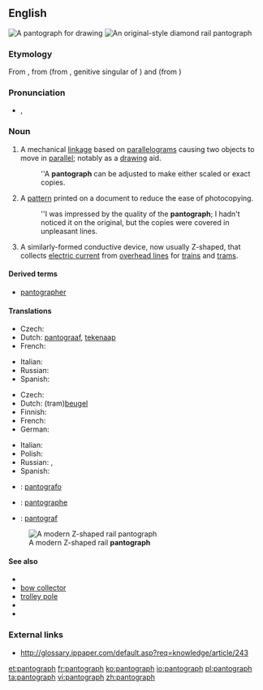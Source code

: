 ==English==
[[Image:Pantograph (cropped).jpg|thumb|A '''pantograph''' for drawing]]
[[Image:Schynige Platte diamond pantograph.jpg|thumb|An original-style diamond rail '''pantograph''']]

===Etymology===
From {{etyl|fr|en}} {{term|pantographe|lang=fr}}, from {{term|panto-|lang=fr}} (from {{etyl|grc|en}} {{term|παντός|lang=grc|tr=pantos}}, genitive singular of {{term|πᾶν||tr=pan|lang=grc|all}}) and {{term|-graphe|lang=fr}} (from {{term|γράφειν||lang=grc|tr=graphein|to write}})

===Pronunciation===
* {{a|UK}} {{IPA|/ˈpantəɡɹɑːf/|/ˈpantəɡɹaf/}}, {{X-SAMPA|/"p{nt.@.gr{f/}}

===Noun===
{{en-noun}}

# A mechanical [[linkage]] based on [[parallelogram]]s causing two objects to move in [[parallel]]; notably as a [[drawing]] aid.
#: ''A '''pantograph''' can be adjusted to make either scaled or exact copies.
# A [[pattern]] printed on a document to reduce the ease of photocopying.
#: ''I was impressed by the quality of the '''pantograph'''; I hadn't noticed it on the original, but the copies were covered in unpleasant lines.
# {{context|rail transport|lang=en}} A similarly-formed conductive device, now usually Z-shaped, that collects [[electric current]] from [[overhead line]]s for [[train]]s and [[tram]]s.

====Derived terms====
* [[pantographer]]

====Translations====
{{trans-top|mechanical drawing aid}}
* Czech: {{t+|cs|pantograf|m}}
* Dutch: [[pantograaf]], [[tekenaap]] {{m}}
* French: {{t+|fr|pantographe|m}}
{{trans-mid}}
* Italian: {{t+|it|pantografo|m}}
* Russian: {{t+|ru|пантограф|m|tr=pantograph|sc=Cyrl}}
* Spanish: {{t+|es|pantógrafo|m}}
{{trans-bottom}}

{{trans-top|rail transport: Device that collects electric current from overhead lines}}
* Czech: {{t+|cs|pantograf|m}}
* Dutch: (tram)[[beugel]]
* Finnish: {{t|fi|virroitin}}
* French: {{t+|fr|pantographe|m}}
* German: {{t|de|Stromabnehmer|m}}
{{trans-mid}}
* Italian: {{t+|it|pantografo|m}}
* Polish: {{t+|pl|pantograf|m}}
* Russian: {{t+|ru|пантограф|m|tr=pantograph|sc=Cyrl}}, {{t+|ru|токоприёмник|m|tr=tokopriyomnick|sc=Cyrl}}
* Spanish: {{t+|es|pantógrafo|m}}
{{trans-bottom}}

{{checktrans-top}}
* {{ttbc|eo}}: [[pantografo]]
* {{ttbc|fr}}: [[pantographe]] {{m}}
{{trans-mid}}
* {{ttbc|no}}: [[pantograf]]
{{trans-bottom}}

[[Image:Pantograaf lichtrail.jpg|thumb|A modern Z-shaped rail '''pantograph''']]

====See also====
* {{pedia}}
* [[bow collector]]
* [[trolley pole]]
* {{pedialite|Pantograph (rail)}}
* {{commonslite|Category:Pantographs|Pantographs}}

===External links===
* http://glossary.ippaper.com/default.asp?req=knowledge/article/243

[[et:pantograph]]
[[fr:pantograph]]
[[ko:pantograph]]
[[io:pantograph]]
[[pl:pantograph]]
[[ta:pantograph]]
[[vi:pantograph]]
[[zh:pantograph]]